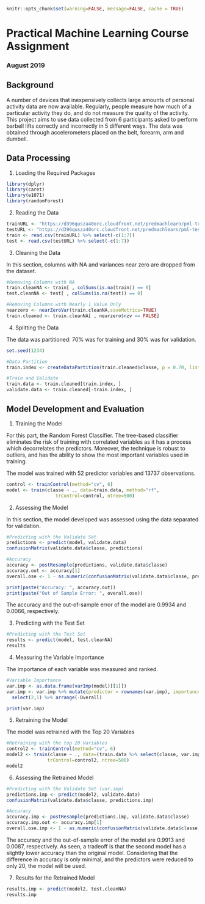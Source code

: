 ```{r global_options, include=FALSE}
knitr::opts_chunk$set(warning=FALSE, message=FALSE, cache = TRUE)
```

# Practical Machine Learning Course Assignment
### August 2019

## Background
A number of devices that inexpensively collects large amounts of personal activity data are now available. Regularly, people measure how much of a particular activity they do, and do not measure the quality of the activity. This project aims to use data collected from 6 participants asked to perform barbell lifts correctly and incorrectly in 5 different ways. The data was obtained through accelerometers placed on the belt, forearm, arm and dumbell.

## Data Processing
1. Loading the Required Packages

```{r, results='hide'}
library(dplyr)
library(caret)
library(e1071)
library(randomForest)
```

2. Reading the Data

```{r reading}
trainURL <- "https://d396qusza40orc.cloudfront.net/predmachlearn/pml-training.csv"
testURL <- "https://d396qusza40orc.cloudfront.net/predmachlearn/pml-testing.csv"
train <- read.csv(trainURL) %>% select(-c(1:7))
test <- read.csv(testURL) %>% select(-c(1:7))
```

3. Cleaning the Data

In this section, columns with NA and variances near zero are dropped from the dataset.

```{r cleaning}
#Removing Columns with NA
train.cleanNA <- train[ , colSums(is.na(train)) == 0]
test.cleanNA <- test[ , colSums(is.na(test)) == 0]

#Removing Columns with Nearly 1 Value Only
nearzero <- nearZeroVar(train.cleanNA,saveMetrics=TRUE)
train.cleaned <- train.cleanNA[ , nearzero$nzv == FALSE]
```

4. Splitting the Data

The data was partitioned: 70% was for training and 30% was for validation.

```{r partitioning}
set.seed(1234)

#Data Partition
train.index <- createDataPartition(train.cleaned$classe, p = 0.70, list=FALSE)

#Train and Validate
train.data <- train.cleaned[train.index, ]
validate.data <- train.cleaned[-train.index, ]
```

## Model Development and Evaluation

1. Training the Model

For this part, the Random Forest Classifier. The tree-based classifier eliminates the risk of training with correlated variables as it has a process which decorrelates the predictors. Moreover, the technique is robust to outliers, and has the ability to show the most important variables used in training.

The model was trained with 52 predictor variables and 13737 observations.

```{r training}
control <- trainControl(method="cv", 6)
model <- train(classe ~ ., data=train.data, method="rf",
                  trControl=control, ntree=500)

```

2. Assessing the Model

In this section, the model developed was assessed using the data separated for validation.

```{r assessing}
#Predicting with the Validate Set
predictions <- predict(model, validate.data)
confusionMatrix(validate.data$classe, predictions)

#Accuracy
accuracy <- postResample(predictions, validate.data$classe)
accuracy.out <- accuracy[1]
overall.ose <- 1 - as.numeric(confusionMatrix(validate.data$classe, predictions)$overall[1])

print(paste("Accuracy: ", accuracy.out))
print(paste("Out of Sample Error: ", overall.ose))

```

The accuracy and the out-of-sample error of the model are 0.9934 and 0.0066, respectively.

3. Predicting with the Test Set

```{r results}
#Predicting with the Test Set
results <- predict(model, test.cleanNA)
results
```

4. Measuring the Variable Importance

The importance of each variable was measured and ranked.

```{r varimp}
#Variable Importance
var.imp <- as.data.frame(varImp(model)[[1]])
var.imp <- var.imp %>% mutate(predictor = rownames(var.imp), importance = as.numeric(var.imp$Overall)) %>%
  select(2,1) %>% arrange(-Overall)

print(var.imp)
```

5. Retraining the Model

The model was retrained with the Top 20 Variables

```{r training2}
#Retraining with the top 20 Variables
control2 <- trainControl(method="cv", 6)
model2 <- train(classe ~ ., data=(train.data %>% select(classe, var.imp$predictor[1:20])), method="rf",
               trControl=control2, ntree=500)
model2
```

6. Assessing the Retrained Model

```{r assessing2}
#Predicting with the Validate Set (var.imp)
predictions.imp <- predict(model2, validate.data)
confusionMatrix(validate.data$classe, predictions.imp)

#Accuracy
accuracy.imp <- postResample(predictions.imp, validate.data$classe)
accuracy.imp.out <- accuracy.imp[1]
overall.ose.imp <- 1 - as.numeric(confusionMatrix(validate.data$classe, predictions.imp)$overall[1])
```

The accuracy and the out-of-sample error of the model are 0.9913 and 0.0087, respectively. As seen, a tradeoff is that the second model has a slightly lower accuracy than the original model. Considering that the difference in accuracy is only minimal, and the predictors were reduced to only 20, the model will be used.

7. Results for the Retrained Model

```{r results2}
results.imp <- predict(model2, test.cleanNA)
results.imp
```
